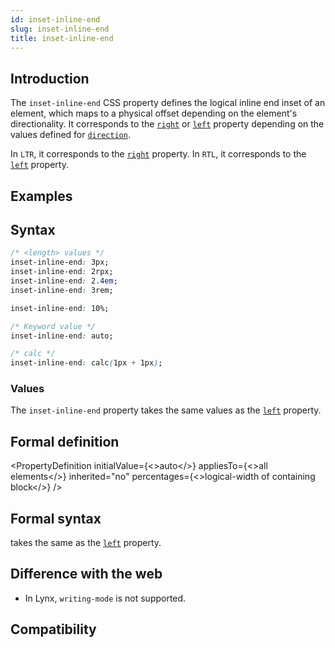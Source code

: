 ```yaml
---
id: inset-inline-end
slug: inset-inline-end
title: inset-inline-end
---
```


## Introduction

The `inset-inline-end` CSS property defines the logical inline end inset of an element, which maps to a physical offset depending on the element's directionality. It corresponds to the [`right`](./right) or [`left`](./left) property depending on the values defined for [`direction`](./direction).

In `LTR`, it corresponds to the [`right`](./right) property.
In `RTL`, it corresponds to the [`left`](./left) property.

## Examples


<Go
  example="css-api"
  defaultFile="src/inset-inline-end/App.tsx"
  img="/assets/doc/css/inset-inline-end.jpg"
  entry="src/inset-inline-end"
  defaultEntryFile="dist/inset-inline-end.lynx.bundle"
/>

## Syntax

```css
/* <length> values */
inset-inline-end: 3px;
inset-inline-end: 2rpx;
inset-inline-end: 2.4em;
inset-inline-end: 3rem;

inset-inline-end: 10%;

/* Keyword value */
inset-inline-end: auto;

/* calc */
inset-inline-end: calc(1px + 1px);
```

### Values

The `inset-inline-end` property takes the same values as the [`left`](./left) property.

## Formal definition


<PropertyDefinition
  initialValue={<>auto</>}
  appliesTo={<>all elements</>}
  inherited="no"
  percentages={<>logical-width of containing block</>}
/>

## Formal syntax

takes the same as the [`left`](./left) property.

## Difference with the web

- In Lynx, `writing-mode` is not supported.

## Compatibility


<LegacyCompatTable metadata="css/properties/inset-inline-end" />

